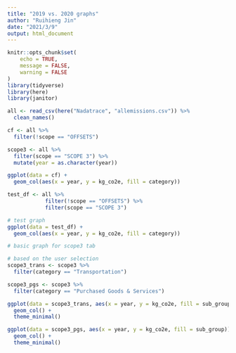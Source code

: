 ```yaml
---
title: "2019 vs. 2020 graphs"
author: "Ruihieng Jin"
date: "2021/3/9"
output: html_document
---
```


```r
knitr::opts_chunk$set(
	echo = TRUE,
	message = FALSE,
	warning = FALSE
)
library(tidyverse)
library(here)
library(janitor)
```

```r
all <- read_csv(here("Nadatrace", "allemissions.csv")) %>% 
  clean_names() 

cf <- all %>% 
  filter(!scope == "OFFSETS")

scope3 <- all %>% 
  filter(scope == "SCOPE 3") %>% 
  mutate(year = as.character(year))
```

```r
ggplot(data = cf) +
  geom_col(aes(x = year, y = kg_co2e, fill = category))
```

```r
test_df <- all %>% 
            filter(!scope == "OFFSETS") %>% 
            filter(scope == "SCOPE 3")

# test graph
ggplot(data = test_df) +
  geom_col(aes(x = year, y = kg_co2e, fill = category)) 
```


```r
# basic graph for scope3 tab

# based on the user selection 
scope3_trans <- scope3 %>% 
  filter(category == "Transportation") 

scope3_pgs <- scope3 %>% 
  filter(category == "Purchased Goods & Services")

ggplot(data = scope3_trans, aes(x = year, y = kg_co2e, fill = sub_group)) +
  geom_col() +
  theme_minimal()

ggplot(data = scope3_pgs, aes(x = year, y = kg_co2e, fill = sub_group)) +
  geom_col() +
  theme_minimal()
```

